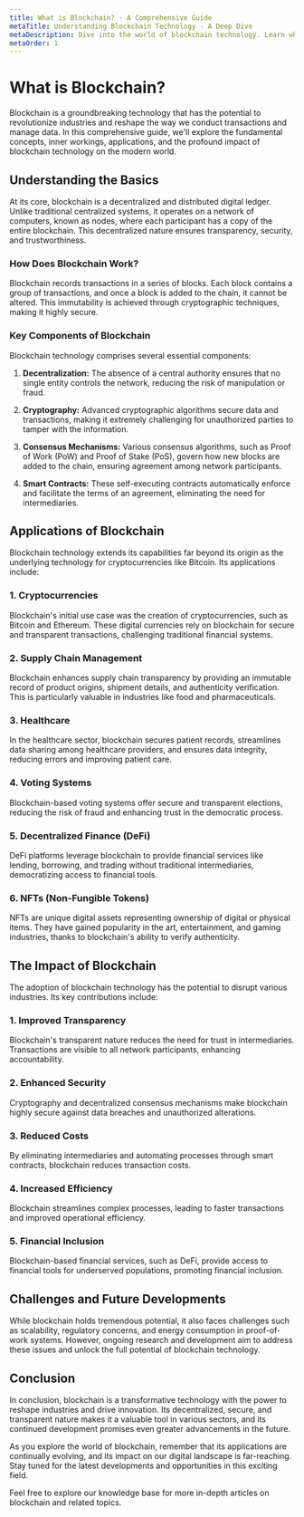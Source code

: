 ```yaml
---
title: What is Blockchain? - A Comprehensive Guide
metaTitle: Understanding Blockchain Technology - A Deep Dive
metaDescription: Dive into the world of blockchain technology. Learn what blockchain is, how it works, its applications, and its impact on various industries.
metaOrder: 1
---
```


# What is Blockchain?

Blockchain is a groundbreaking technology that has the potential to revolutionize industries and reshape the way we conduct transactions and manage data. In this comprehensive guide, we'll explore the fundamental concepts, inner workings, applications, and the profound impact of blockchain technology on the modern world.

## Understanding the Basics

At its core, blockchain is a decentralized and distributed digital ledger. Unlike traditional centralized systems, it operates on a network of computers, known as nodes, where each participant has a copy of the entire blockchain. This decentralized nature ensures transparency, security, and trustworthiness.

### How Does Blockchain Work?

Blockchain records transactions in a series of blocks. Each block contains a group of transactions, and once a block is added to the chain, it cannot be altered. This immutability is achieved through cryptographic techniques, making it highly secure.

### Key Components of Blockchain

Blockchain technology comprises several essential components:

1. **Decentralization:** The absence of a central authority ensures that no single entity controls the network, reducing the risk of manipulation or fraud.

2. **Cryptography:** Advanced cryptographic algorithms secure data and transactions, making it extremely challenging for unauthorized parties to tamper with the information.

3. **Consensus Mechanisms:** Various consensus algorithms, such as Proof of Work (PoW) and Proof of Stake (PoS), govern how new blocks are added to the chain, ensuring agreement among network participants.

4. **Smart Contracts:** These self-executing contracts automatically enforce and facilitate the terms of an agreement, eliminating the need for intermediaries.

## Applications of Blockchain

Blockchain technology extends its capabilities far beyond its origin as the underlying technology for cryptocurrencies like Bitcoin. Its applications include:

### 1. Cryptocurrencies

Blockchain's initial use case was the creation of cryptocurrencies, such as Bitcoin and Ethereum. These digital currencies rely on blockchain for secure and transparent transactions, challenging traditional financial systems.

### 2. Supply Chain Management

Blockchain enhances supply chain transparency by providing an immutable record of product origins, shipment details, and authenticity verification. This is particularly valuable in industries like food and pharmaceuticals.

### 3. Healthcare

In the healthcare sector, blockchain secures patient records, streamlines data sharing among healthcare providers, and ensures data integrity, reducing errors and improving patient care.

### 4. Voting Systems

Blockchain-based voting systems offer secure and transparent elections, reducing the risk of fraud and enhancing trust in the democratic process.

### 5. Decentralized Finance (DeFi)

DeFi platforms leverage blockchain to provide financial services like lending, borrowing, and trading without traditional intermediaries, democratizing access to financial tools.

### 6. NFTs (Non-Fungible Tokens)

NFTs are unique digital assets representing ownership of digital or physical items. They have gained popularity in the art, entertainment, and gaming industries, thanks to blockchain's ability to verify authenticity.

## The Impact of Blockchain

The adoption of blockchain technology has the potential to disrupt various industries. Its key contributions include:

### 1. Improved Transparency

Blockchain's transparent nature reduces the need for trust in intermediaries. Transactions are visible to all network participants, enhancing accountability.

### 2. Enhanced Security

Cryptography and decentralized consensus mechanisms make blockchain highly secure against data breaches and unauthorized alterations.

### 3. Reduced Costs

By eliminating intermediaries and automating processes through smart contracts, blockchain reduces transaction costs.

### 4. Increased Efficiency

Blockchain streamlines complex processes, leading to faster transactions and improved operational efficiency.

### 5. Financial Inclusion

Blockchain-based financial services, such as DeFi, provide access to financial tools for underserved populations, promoting financial inclusion.

## Challenges and Future Developments

While blockchain holds tremendous potential, it also faces challenges such as scalability, regulatory concerns, and energy consumption in proof-of-work systems. However, ongoing research and development aim to address these issues and unlock the full potential of blockchain technology.

## Conclusion

In conclusion, blockchain is a transformative technology with the power to reshape industries and drive innovation. Its decentralized, secure, and transparent nature makes it a valuable tool in various sectors, and its continued development promises even greater advancements in the future.

As you explore the world of blockchain, remember that its applications are continually evolving, and its impact on our digital landscape is far-reaching. Stay tuned for the latest developments and opportunities in this exciting field.

Feel free to explore our knowledge base for more in-depth articles on blockchain and related topics.

